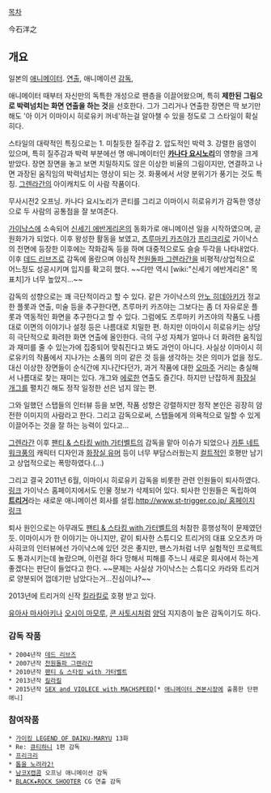 [[목차]]

今石洋之

== 개요 ==
일본의 [[애니메이터]]. [[연출]], 애니메이션 [[감독]], 

애니메이터 때부터 자신만의 독특한 개성으로 팬층을 이끌어왔으며, 특히 '''제한된 그림으로 박력넘치는 화면 연출을 하는 것'''을 선호한다. 그가 그리거나 연출한 장면은 딱 보기만 해도 '아 이거 이마이시 히로유키 꺼네'하는걸 알아챌 수 있을 정도로 그 스타일이 확실히다. 

{{{#!html
<iframe width="420" height="315" src="http://www.youtube.com/embed/ScNFi4p8uc0" frameborder="0" allowfullscreen></iframe>
}}}

스타일의 대략적인 특징으로는 1. 미칠듯한 질주감 2. 압도적인 박력 3. 강렬한 음영이 있으며, 특히 질주감과 박력 부분에선 명 애니메이터인 '''[[카나다 요시노리]]'''의 영향을 크게 받았다. 장면 장면을 놓고 보면 치밀하지도 않은 이상한 비율의 그림이지만, 연결하고 나면 과장된 움직임의 박력넘치는 영상이 되는 것. 화풍에서 서양 분위기가 풍기는 것도 특징. [[그렌라간]]의 아이캐치도 이 사람 작품이다.

{{{#!html
<object width="480" height="385"><param name="movie" value="http://www.youtube.com/v/Ex2PfDx_R8o?fs=1&amp;hl=ko_KR"></param><param name="allowFullScreen" value="true"></param><param name="allowscriptaccess" value="always"></param><embed src="http://www.youtube.com/v/Ex2PfDx_R8o?fs=1&amp;hl=ko_KR" type="application/x-shockwave-flash" allowscriptaccess="always" allowfullscreen="true" width="480" height="385"></embed></object>
}}}
무사시전2 오프닝. 카나다 요시노리가 콘티를 그리고 이마이시 히로유키가 감독한 영상으로 두 사람의 공통점을 잘 보여준다. 

[[가이낙스]]에 소속되어 [[신세기 에반게리온]]의 동화가로 애니메이션 일을 시작하였으며, 곧 원화가가 되었다. 이후 왕성한 활동을 보였고, [[츠루마키 카즈야]]가 [[프리크리]]로 가이낙스의 전면에 등장한 이후에는 작화감독 등을 하며 대중적으로도 슬슬 두각을 나타내었다. 이후 [[데드 리브즈]]로 감독에 올랐으며 야심작 [[천원돌파 그렌라간]]을 비평적/상업적으로 어느정도 성공시키며 입지를 확고히 했다. ~~다만 역시 [wiki:"신세기 에반게리온" 목표치]가 너무 높았지...~~

감독의 성향으로는 꽤 극단적이라고 할 수 있다. 같은 가이낙스의 [[안노 히데아키]]가 정교한 플롯과 연출, 미술 등을 추구한다면, 츠루마키 카즈야는 그보다는 좀 더 자유로운 플롯과 역동적인 화면을 추구한다고 할 수 있다. 그럼에도 츠루마키 카즈야의 작품도 나름대로 이면의 이야기나 설정 등은 나름대로 치밀한 편. 하지만 이마이시 히로유키는 상당히 극단적으로 화려한 화면 연출에 올인한다. 극의 구성 자체가 얼마나 더 화려한 움직임과 재미를 줄 수 있는가에 집중되어 맞춰진다고 봐도 과언이 아니다. 사실상 이마이시 히로유키의 작품에서 지나가는 소품의 의미 같은 것 등을 생각하는 것은 의미가 없을 정도. 대신 이상한 장면들이 순식간에 지나간다던가, 과거 작품에 대한 [[오마주]] 거리는 충실해서 나름대로 찾는 재미는 있다. 개그와 [[에로]]한 연출도 즐긴다. 하지만 난잡하게 [[화장실 개그]]를 펼치긴 해도 정작 일정한 선은 넘지 않는 편.

그와 일했던 스탭들의 인터뷰 등을 보면, 작품 성향은 강렬하지만 정작 본인은 굉장히 얌전한 이미지의 사람라고 한다. 그리고 감독으로써, 스탭들에게 의욕적으로 일할 수 있게 이끌어주는 것을 잘 하는 능력이 있다고...  

[[그렌라간]] 이후 [[팬티 & 스타킹 with 가터벨트]]의 감독을 맡아 이슈가 되었으나 [[카툰 네트워크]]풍의 캐릭터 디자인과 [[화장실 유머]] 등이 너무 부담스러웠는지 [[컬트]]적인 호평만 남기고 상업적으로는 폭망하였다.(...)

그리고 결국 2011년 6월, 이마이시 히로유키 감독을 비롯한 관련 인원들이 퇴사하였다. [http://ruliweb.daum.net/ruliboard/read.htm?main=ani&table=ani_info&find=subject&ftext=%B0%A1%C0%CC%B3%AB%BD%BA&num=8696 링크] 가이낙스 홈페이지에서도 인물 정보가 삭제되어 있다. 퇴사한 인원들은 독립하여 '''[[트리거(애니메이션 제작사)|트리거]]'''라는 새로운 애니메이션 회사를 설립.[[http://www.st-trigger.co.jp/ 홈페이지 링크]]

퇴사 원인으로는 아무래도 [[팬티 & 스타킹 with 가터벨트]]의 처참한 흥행성적이 문제였던듯. 이마이시가 한 이야기는 아니지만, 같이 퇴사한 스튜디오 트리거의 대표 오오츠카 마사히코의 인터뷰에선 가이낙스에 있던 것은 좋지만, 팬스가처럼 너무 실험적인 프로젝트도 통과시키는데 놀랐으며, 이런걸 하다 망해서 피해를 주느니 새로운 회사에서 하는게 좋겠다는 판단이 들었다고 한다. ~~문제는 사실상 가이낙스는 스튜디오 카라와 트리거로 양분되어 껍데기만 남았다는거...진심이냐?~~

2013년에 트리거의 신작 [[킬라킬]]로 호평 받고 있다.

[[유아사 마사아키]]나 [[오시이 마모루]], [[콘 사토시]]처럼 [[양덕]] 지지층이 높은 감독이기도 하다.
=== 감독 작품 ===
 * 2004년작 [[데드 리브즈]]
 * 2007년작 [[천원돌파 그렌라간]]
 * 2010년작 [[팬티 & 스타킹 with 가터벨트]]
 * 2013년작 [[킬라킬]]
 * 2015년작 [[일본 애니(메이터) 견본시장#s-2.14|SEX and VIOLECE with MACHSPEED]][* [[애니메이터 견본시장]]에 출품한 단편애니]

=== 참여작품 ===
 * [[가이킹 LEGEND OF DAIKU-MARYU]] 13화
 * Re: [[큐티하니]] 1편 감독
 * [[프리크리]] 
 * [[톱을 노려라2!]]
 * [[남코X캡콤]] 오프닝 애니메이션 감독
 * [[BLACK★ROCK SHOOTER]] CG 연출 감독
